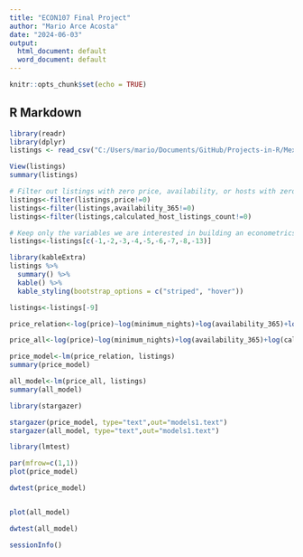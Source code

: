 ```yaml
---
title: "ECON107 Final Project"
author: "Mario Arce Acosta"
date: "2024-06-03"
output:
  html_document: default
  word_document: default
---
```


```r
knitr::opts_chunk$set(echo = TRUE)
```

## R Markdown

```r
library(readr)
library(dplyr)
listings <- read_csv("C:/Users/mario/Documents/GitHub/Projects-in-R/Mexico_Airbnb_ECON107_Project/Airbnb prices data/listings_q1.csv")

View(listings)
summary(listings)

# Filter out listings with zero price, availability, or hosts with zero listings
listings<-filter(listings,price!=0)
listings<-filter(listings,availability_365!=0)
listings<-filter(listings,calculated_host_listings_count!=0)

# Keep only the variables we are interested in building an econometrics model out of
listings<-listings[c(-1,-2,-3,-4,-5,-6,-7,-8,-13)]
```

```r
library(kableExtra)
listings %>%
  summary() %>%
  kable() %>%
  kable_styling(bootstrap_options = c("striped", "hover"))

listings<-listings[-9]
```

```r
price_relation<-log(price)~log(minimum_nights)+log(availability_365)+log(calculated_host_listings_count)

price_all<-log(price)~log(minimum_nights)+log(availability_365)+log(calculated_host_listings_count)+room_type+number_of_reviews

```

```r
price_model<-lm(price_relation, listings)
summary(price_model)

all_model<-lm(price_all, listings)
summary(all_model)

```

```r
library(stargazer)

stargazer(price_model, type="text",out="models1.text")
stargazer(all_model, type="text",out="models1.text")
```

```r
library(lmtest)

par(mfrow=c(1,1))
plot(price_model)

dwtest(price_model)


plot(all_model)

dwtest(all_model)

```

```r
sessionInfo()

```
